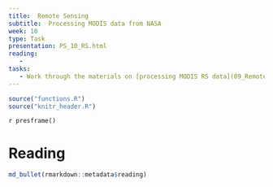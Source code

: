 ```yaml
---
title:  Remote Sensing
subtitle:  Processing MODIS data from NASA
week: 10
type: Task
presentation: PS_10_RS.html
reading: 
   - 
tasks: 
   - Work through the materials on [processing MODIS RS data](09_RemoteSensing_appeears.html)
---
```


```r
source("functions.R")
source("knitr_header.R")
```

`r presframe()`

# Reading

```r
md_bullet(rmarkdown::metadata$reading)
```


